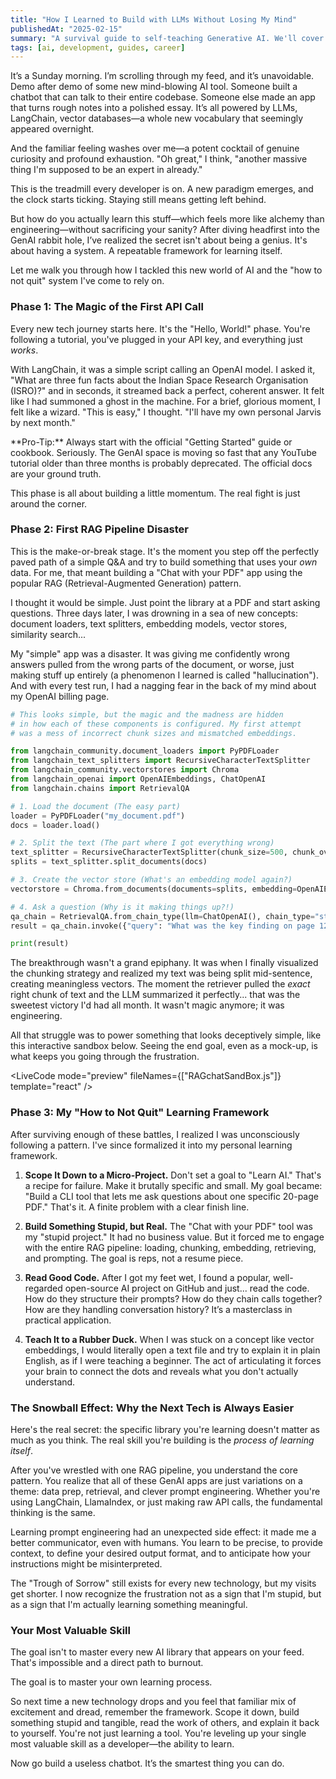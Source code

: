 ```yaml
---
title: "How I Learned to Build with LLMs Without Losing My Mind"
publishedAt: "2025-02-15"
summary: "A survival guide to self-teaching Generative AI. We'll cover the struggles of prompt engineering, the victories of a working RAG pipeline, and the repeatable framework for learning that stops me from rage-quitting."
tags: [ai, development, guides, career]
---
```


It’s a Sunday morning. I’m scrolling through my feed, and it’s unavoidable. Demo after demo of some new mind-blowing AI tool. Someone built a chatbot that can talk to their entire codebase. Someone else made an app that turns rough notes into a polished essay. It’s all powered by LLMs, LangChain, vector databases—a whole new vocabulary that seemingly appeared overnight.

And the familiar feeling washes over me—a potent cocktail of genuine curiosity and profound exhaustion. "Oh great," I think, "another massive thing I'm supposed to be an expert in already."

This is the treadmill every developer is on. A new paradigm emerges, and the clock starts ticking. Staying still means getting left behind.

But how do you actually learn this stuff—which feels more like alchemy than engineering—without sacrificing your sanity? After diving headfirst into the GenAI rabbit hole, I’ve realized the secret isn't about being a genius. It's about having a system. A repeatable framework for learning itself.

Let me walk you through how I tackled this new world of AI and the "how to not quit" system I've come to rely on.

### Phase 1: The Magic of the First API Call

Every new tech journey starts here. It's the "Hello, World!" phase. You're following a tutorial, you've plugged in your API key, and everything just _works_.

With LangChain, it was a simple script calling an OpenAI model. I asked it, "What are three fun facts about the Indian Space Research Organisation (ISRO)?" and in seconds, it streamed back a perfect, coherent answer. It felt like I had summoned a ghost in the machine. For a brief, glorious moment, I felt like a wizard. "This is easy," I thought. "I'll have my own personal Jarvis by next month."

<Callout emoji="💡">
  **Pro-Tip:** Always start with the official "Getting Started" guide or
  cookbook. Seriously. The GenAI space is moving so fast that any YouTube
  tutorial older than three months is probably deprecated. The official docs are
  your ground truth.
</Callout>

This phase is all about building a little momentum. The real fight is just around the corner.

### Phase 2: First RAG Pipeline Disaster

This is the make-or-break stage. It's the moment you step off the perfectly paved path of a simple Q&A and try to build something that uses your _own_ data. For me, that meant building a "Chat with your PDF" app using the popular RAG (Retrieval-Augmented Generation) pattern.

I thought it would be simple. Just point the library at a PDF and start asking questions. Three days later, I was drowning in a sea of new concepts: document loaders, text splitters, embedding models, vector stores, similarity search...

My "simple" app was a disaster. It was giving me confidently wrong answers pulled from the wrong parts of the document, or worse, just making stuff up entirely (a phenomenon I learned is called "hallucination"). And with every test run, I had a nagging fear in the back of my mind about my OpenAI billing page.

```python
# This looks simple, but the magic and the madness are hidden
# in how each of these components is configured. My first attempt
# was a mess of incorrect chunk sizes and mismatched embeddings.

from langchain_community.document_loaders import PyPDFLoader
from langchain_text_splitters import RecursiveCharacterTextSplitter
from langchain_community.vectorstores import Chroma
from langchain_openai import OpenAIEmbeddings, ChatOpenAI
from langchain.chains import RetrievalQA

# 1. Load the document (The easy part)
loader = PyPDFLoader("my_document.pdf")
docs = loader.load()

# 2. Split the text (The part where I got everything wrong)
text_splitter = RecursiveCharacterTextSplitter(chunk_size=500, chunk_overlap=20)
splits = text_splitter.split_documents(docs)

# 3. Create the vector store (What's an embedding model again?)
vectorstore = Chroma.from_documents(documents=splits, embedding=OpenAIEmbeddings())

# 4. Ask a question (Why is it making things up?!)
qa_chain = RetrievalQA.from_chain_type(llm=ChatOpenAI(), chain_type="stuff", retriever=vectorstore.as_retriever())
result = qa_chain.invoke({"query": "What was the key finding on page 12?"})

print(result)

```

The breakthrough wasn't a grand epiphany. It was when I finally visualized the chunking strategy and realized my text was being split mid-sentence, creating meaningless vectors. The moment the retriever pulled the _exact_ right chunk of text and the LLM summarized it perfectly... that was the sweetest victory I'd had all month. It wasn't magic anymore; it was engineering.

All that struggle was to power something that looks deceptively simple, like this interactive sandbox below. Seeing the end goal, even as a mock-up, is what keeps you going through the frustration.

<LiveCode mode="preview" fileNames={["RAGchatSandBox.js"]} template="react" />

### Phase 3: My "How to Not Quit" Learning Framework

After surviving enough of these battles, I realized I was unconsciously following a pattern. I've since formalized it into my personal learning framework.

1.  **Scope It Down to a Micro-Project.** Don't set a goal to "Learn AI." That's a recipe for failure. Make it brutally specific and small. My goal became: "Build a CLI tool that lets me ask questions about one specific 20-page PDF." That's it. A finite problem with a clear finish line.

2.  **Build Something Stupid, but Real.** The "Chat with your PDF" tool was my "stupid project." It had no business value. But it forced me to engage with the entire RAG pipeline: loading, chunking, embedding, retrieving, and prompting. The goal is reps, not a resume piece.

3.  **Read Good Code.** After I got my feet wet, I found a popular, well-regarded open-source AI project on GitHub and just... read the code. How do they structure their prompts? How do they chain calls together? How are they handling conversation history? It’s a masterclass in practical application.

4.  **Teach It to a Rubber Duck.** When I was stuck on a concept like vector embeddings, I would literally open a text file and try to explain it in plain English, as if I were teaching a beginner. The act of articulating it forces your brain to connect the dots and reveals what you don't actually understand.

### The Snowball Effect: Why the Next Tech is Always Easier

Here's the real secret: the specific library you're learning doesn't matter as much as you think. The real skill you're building is the _process of learning itself_.

After you've wrestled with one RAG pipeline, you understand the core pattern. You realize that all of these GenAI apps are just variations on a theme: data prep, retrieval, and clever prompt engineering. Whether you're using LangChain, LlamaIndex, or just making raw API calls, the fundamental thinking is the same.

Learning prompt engineering had an unexpected side effect: it made me a better communicator, even with humans. You learn to be precise, to provide context, to define your desired output format, and to anticipate how your instructions might be misinterpreted.

The "Trough of Sorrow" still exists for every new technology, but my visits get shorter. I now recognize the frustration not as a sign that I'm stupid, but as a sign that I'm actually learning something meaningful.

### Your Most Valuable Skill

The goal isn't to master every new AI library that appears on your feed. That's impossible and a direct path to burnout.

The goal is to master your own learning process.

So next time a new technology drops and you feel that familiar mix of excitement and dread, remember the framework. Scope it down, build something stupid and tangible, read the work of others, and explain it back to yourself. You're not just learning a tool. You're leveling up your single most valuable skill as a developer—the ability to learn.

Now go build a useless chatbot. It’s the smartest thing you can do.
